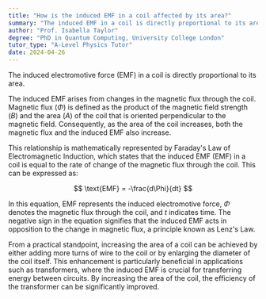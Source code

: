 ```yaml
---
title: "How is the induced EMF in a coil affected by its area?"
summary: "The induced EMF in a coil is directly proportional to its area."
author: "Prof. Isabella Taylor"
degree: "PhD in Quantum Computing, University College London"
tutor_type: "A-Level Physics Tutor"
date: 2024-04-26
---
```


The induced electromotive force (EMF) in a coil is directly proportional to its area.

The induced EMF arises from changes in the magnetic flux through the coil. Magnetic flux ($\Phi$) is defined as the product of the magnetic field strength ($B$) and the area ($A$) of the coil that is oriented perpendicular to the magnetic field. Consequently, as the area of the coil increases, both the magnetic flux and the induced EMF also increase.

This relationship is mathematically represented by Faraday's Law of Electromagnetic Induction, which states that the induced EMF ($\text{EMF}$) in a coil is equal to the rate of change of the magnetic flux through the coil. This can be expressed as:

$$
\text{EMF} = -\frac{d\Phi}{dt}
$$

In this equation, $\text{EMF}$ represents the induced electromotive force, $\Phi$ denotes the magnetic flux through the coil, and $t$ indicates time. The negative sign in the equation signifies that the induced EMF acts in opposition to the change in magnetic flux, a principle known as Lenz's Law.

From a practical standpoint, increasing the area of a coil can be achieved by either adding more turns of wire to the coil or by enlarging the diameter of the coil itself. This enhancement is particularly beneficial in applications such as transformers, where the induced EMF is crucial for transferring energy between circuits. By increasing the area of the coil, the efficiency of the transformer can be significantly improved.
    